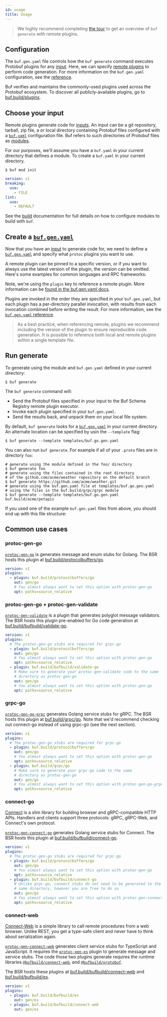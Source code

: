 ```yaml
---
id: usage
title: Usage
---
```


> We highly recommend completing [the tour](../../tour/generate-go-code.md) to
> get an overview of `buf generate` with remote plugins.

## Configuration

The `buf.gen.yaml` file controls how the `buf generate` command executes
Protobuf plugins for any [input](../../reference/inputs.md). Here, we can
specify [remote plugins](overview.mdx) to perform code generation. For more
information on the `buf.gen.yaml` configuration, see the
[reference](../../configuration/v1/buf-gen-yaml.md).

Buf verifies and maintains the commonly-used plugins used across the Protobuf
ecosystem. To discover all publicly-available plugins, go to
[buf.build/plugins][plugins].

## Choose your input

Remote plugins generate code for [inputs](../../reference/inputs.md). An input
can be a git repository, tarball, zip file, a or local directory containing
Protobuf files configured with a
[`buf.yaml`](../../configuration/v1/buf-yaml.md) configuration file. Buf refers
to such directories of Protobuf files as [modules](../overview.mdx#modules).

For our purposes, we'll assume you have a `buf.yaml` in your current directory
that defines a module. To create a `buf.yaml` in your current directory.

```terminal
$ buf mod init
```

```yaml title="buf.yaml"
version: v1
breaking:
  use:
    - FILE
lint:
  use:
    - DEFAULT
```

See the [build](../../build/usage.md) documentation for full details on how to
configure modules to build with `buf`.

## Create a [`buf.gen.yaml`](/configuration/v1/buf-gen-yaml)

Now that you have an [input](../../reference/inputs.md) to generate code for, we
need to define a [`buf.gen.yaml`](/configuration/v1/buf-gen-yaml) and specify
what `protoc` plugins you want to use.

A remote plugin can be pinned to a specific version, or if you want to always
use the latest version of the plugin, the version can be omitted. Here's some
examples for common languages and RPC frameworks:


<GenYaml />

Note, we're using the `plugin` key to reference a remote plugin. More
information can be
[found in the buf.gen.yaml docs](/configuration/v1/buf-gen-yaml#plugin-name-or-remote).

Plugins are invoked in the order they are specified in your `buf.gen.yaml`, but
each plugin has a per-directory parallel invocation, with results from each
invocation combined before writing the result. For more information, see the
[`buf.gen.yaml` reference](../../configuration/v1/buf-gen-yaml.md).

> As a best practice, when referencing remote, plugins we recommend including
> the version of the plugin to ensure reproducible code generation. It is
> possible to reference both local and remote plugins within a single template
> file.

## Run generate

To generate using the module and `buf.gen.yaml` defined in your current
directory:

```terminal
$ buf generate
```

The `buf generate` command will:

- Send the Protobuf files specified in your input to the Buf Schema Registry
  remote plugin executor.
- Invoke each plugin specified in your `buf.gen.yaml`.
- Send the results back, and unpack them on your local file system.

By default, `buf generate` looks for a
[`buf.gen.yaml`](/configuration/v1/buf-gen-yaml) in your current directory. An
alternate location can be specified by usin the `--template` flag:

```terminal
$ buf generate --template templates/buf.go.gen.yaml
```

You can also run `buf generate`. For example if all of your `.proto` files are
in directory `foo`:

```terminal
# generate using the module defined in the foo/ directory
$ buf generate foo
# generate using the files contained in the root directory
# of the github.com/acme/weather repository on the default branch
$ buf generate https://github.com/acme/weather.git
# generate using the buf.gen.yaml file at templates/buf.go.gen.yaml
# using the files in the buf.build/grpc/grpc module
$ buf generate --template templates/buf.go.gen.yaml buf.build/acme/petapis
```

If you used one of the example `buf.gen.yaml` files from above, you should end
up with this file structure:


<Tree />

## Common use cases

### protoc-gen-go

[`protoc-gen-go`](https://github.com/protocolbuffers/protobuf-go) is generates
message and enum stubs for Golang. The BSR hosts this plugin at
[buf.build/protocolbuffers/go](https://buf.build/protocolbuffers/go).

```yaml title="buf.gen.yaml" {3}
version: v1
plugins:
  - plugin: buf.build/protocolbuffers/go
    out: gen/go
    # You almost always want to set this option with protoc-gen-go
    opt: paths=source_relative
```

### protoc-gen-go + protoc-gen-validate

[`protoc-gen-validate`](https://github.com/bufbuild/protoc-gen-validate) is a
plugin that generates polyglot message validators. The BSR hosts this plugin
pre-enabled for Go code generation at
[buf.build/bufbuild/validate-go](https://buf.build/bufbuild/validate-go).

```yaml title="buf.gen.yaml" {4,8}
version: v1
plugins:
  # The protoc-gen-go stubs are required for grpc-go
  - plugin: buf.build/protocolbuffers/go
    out: gen/go
    # You almost always want to set this option with protoc-gen-go
    opt: paths=source_relative
  - plugin: buf.build/bufbuild/validate-go
    # Make sure to generate your protoc-gen-validate code to the same
    # directory as protoc-gen-go
    out: gen/go
    # You almost always want to set this option with protoc-gen-go
    opt: paths=source_relative
```

### grpc-go

[`protoc-gen-go-grpc`](https://github.com/grpc/grpc-go/tree/master/cmd/protoc-gen-go-grpc)
generates Golang service stubs for gRPC. The BSR hosts this plugin at
[buf.build/grpc/go](https://buf.build/grpc/go). Note that we'd recommend
checking out connect-go instead of using grpc-go (see the next section).

```yaml title="buf.gen.yaml" {4,8}
version: v1
plugins:
  # The protoc-gen-go stubs are required for grpc-go
  - plugin: buf.build/protocolbuffers/go
    out: gen/go
    # You almost always want to set this option with protoc-gen-go
    opt: paths=source_relative
  - plugin: buf.build/grpc/go
    # Make sure to generate your grpc-go code to the same
    # directory as protoc-gen-go
    out: gen/go
    # You almost always want to set this option with protoc-gen-go-grpc
    opt: paths=source_relative
```

### connect-go

[Connect](https://connect.build) is a slim library for building browser and
gRPC-compatible HTTP APIs. Handlers and clients support three protocols: gRPC,
gRPC-Web, and Connect's own protocol.

[`protoc-gen-connect-go`](https://github.com/bufbuild/connect-go) generates
Golang service stubs for Connect. The BSR hosts this plugin at
[buf.build/bufbuild/connect-go](https://buf.build/bufbuild/connect-go).

```yaml title=buf.gen.yaml {4,8}
version: v1
plugins:
  # The protoc-gen-go stubs are required for grpc-go
  - plugin: buf.build/protocolbuffers/go
    out: gen/go
    # You almost always want to set this option with protoc-gen-go
    opt: paths=source_relative
  - plugin: buf.build/bufbuild/connect-go
    # Unlike grpc-go, connect stubs do not need to be generated to the
    # same directory, however you are free to do so
    out: gen/go
    # You almost always want to set this option with protoc-gen-connect-go
    opt: paths=source_relative
```

### connect-web

[Connect-Web](https://connect.build/docs/web/getting-started/) is a simple
library to call remote procedures from a web browser. Unlike REST, you get a
type-safe client and never have to think about serialization again.

[`protoc-gen-connect-web`](https://github.com/bufbuild/connect-web) generates
client service stubs for TypeScript and JavaScript. It requires the
[`protoc-gen-es`](https://gitbub.com/bufbuild/protobuf-es) plugin to generate
message and service stubs. The code those two plugins generate requires the
runtime libraries
[`@bufbuild/connect-web`](https://www.npmjs.com/package/@bufbuild/connect-web),
and [`@bufbuild/protobuf`](https://www.npmjs.com/package/@bufbuild/protobuf).

The BSR hosts these plugins at
[buf.build/bufbuild/connect-web](https://buf.build/bufbuild/connect-web) and
[buf.build/bufbuild/es](https://buf.build/bufbuild/es).

```yaml title=buf.gen.yaml {3,5}
version: v1
plugins:
  - plugin: buf.build/bufbuild/es
    out: gen/es
  - plugin: buf.build/bufbuild/connect-web
    out: gen/es
```

[plugins]: https://buf.build/plugins
